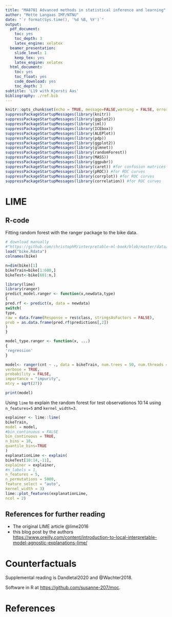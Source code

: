 ```yaml
---
title: "MA8701 Advanced methods in statistical inference and learning"
author: "Mette Langaas IMF/NTNU"
date: "`r format(Sys.time(), '%d %B, %Y')`"
output:
  pdf_document:
    toc: yes
    toc_depth: 3
    latex_engine: xelatex
  beamer_presentation:
    slide_level: 1
    keep_tex: yes
    latex_engine: xelatex
  html_document:
    toc: yes
    toc_float: yes
    code_download: yes
    toc_depth: 3
subtitle: 'L19 with Kjersti Aas'
bibliography: ./ref.bib
---
```

  
```r
knitr::opts_chunk$set(echo = TRUE, message=FALSE,warning = FALSE, error = FALSE)
suppressPackageStartupMessages(library(knitr))
suppressPackageStartupMessages(library(ggplot2))
suppressPackageStartupMessages(library(iml))
suppressPackageStartupMessages(library(ICEbox))
suppressPackageStartupMessages(library(ALEPlot))
suppressPackageStartupMessages(library(pdp))
suppressPackageStartupMessages(library(ggplot2))
suppressPackageStartupMessages(library(glmnet))
suppressPackageStartupMessages(library(randomForest))
suppressPackageStartupMessages(library(MASS))
suppressPackageStartupMessages(library(ggpubr))
suppressPackageStartupMessages(library(caret)) #for confusion matrices
suppressPackageStartupMessages(library(pROC)) #for ROC curves
suppressPackageStartupMessages(library(corrplot)) #for ROC curves
suppressPackageStartupMessages(library(correlation)) #for ROC curves
```


# LIME

## R-code

Fitting random forest with the ranger package to the bike data.

```r
# download manually
#"https://github.com/christophM/interpretable‐ml‐book/blob/master/data/bike.Rdata"
load("bike.Rdata")
colnames(bike)

n=dim(bike)[1]
bikeTrain=bike[1:600,]
bikeTest<-bike[601:n,]

library(lime)
library(ranger)
predict_model.ranger <- function(x,newdata,type)
{
pred.rf <- predict(x, data = newdata)
switch(
type,
raw = data.frame(Response = res$class, stringsAsFactors = FALSE),
prob = as.data.frame(pred.rf$predictions[,2])
)
}

model_type.ranger <- function(x, ...)
{
'regression'
}

model<- ranger(cnt ~ ., data = bikeTrain, num.trees = 50, num.threads = 6,
verbose = TRUE,
probability = FALSE,
importance = "impurity",
mtry = sqrt(27))

print(model)
```

Using `lime` to explain the random forest for test observationos 10:14 using `n_features=5` and `kernel_width=3`.


```r
explainer <- lime::lime(
bikeTrain,
model = model,
#bin_continuous = FALSE
bin_continuous = TRUE,
n_bins = 10,
quantile_bins=TRUE
)
explanationLime <- explain(
bikeTest[10:14,-11],
explainer = explainer,
#n_labels = 1,
n_features = 5,
n_permutations = 5000,
feature_select = "auto",
kernel_width = 3)
lime::plot_features(explanationLime,
ncol = 2)
```

## References for further reading

* The original LIME article @lime2016
* this blog post by the authors <https://www.oreilly.com/content/introduction-to-local-interpretable-model-agnostic-explanations-lime/>


# Counterfactuals

Supplemental reading is Dandletal2020 and @Wachter2018.

Software in R at <https://github.com/susanne-207/moc>.


# <a id="further">References</a>


